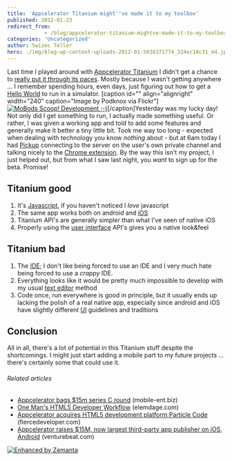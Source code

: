 ```yaml
---
title: 'Appcelerator Titanium might''ve made it to my toolbox'
published: 2012-01-23
redirect_from: 
            - /blog/appcelerator-titanium-mightve-made-it-to-my-toolbox/swizec/3506
categories: 'Uncategorized'
author: Swizec Teller
hero: ./img/blog-wp-content-uploads-2012-01-5638371774_324ec18c31_m4.jpg
---
```

Last time I played around with [Appcelerator Titanium](http://www.appcelerator.com/ "Appcelerator Titanium") I didn't get a chance to [really put it through its paces](http://swizec.com/blog/i-learned-two-things-today-11-8/swizec/2150). Mostly because I wasn't getting anywhere ... I remember spending hours, even days, just figuring out how to get a [Hello World](http://en.wikipedia.org/wiki/Hello_world_program "Hello world program") to run in a simulator. \[caption id="" align="alignright" width="240" caption="Image by Podknox via Flickr"][![MoBods Scoop! Development ;-)](./img/blog-wp-content-uploads-2012-01-5638371774_324ec18c31_m4.jpg "MoBods Scoop! Development ;-)")](http://www.flickr.com/photos/91198056@N00/5638371774)\[/caption]Yesterday was my lucky day! Not only did I get something to run, I actually made something useful. Or rather, I was given a working app and told to add some features and generally make it better a tiny little bit. Took me way too long - expected when dealing with technology you know _nothing_ about - but at 6am today I had [Pickup](http://www.pickup.io/) connecting to the server on the user's own private channel and talking nicely to the [Chrome extension](http://googlevoiceblog.blogspot.com/2010/01/new-google-voice-extension-for-chrome.html "Chrome extension"). By the way this isn't my project, I just helped out, but from what I saw last night, you _want_ to sign up for the beta. Promise!

## Titanium good

1. It's [Javascript](http://en.wikipedia.org/wiki/JavaScript "JavaScript"), if you haven't noticed I _love_ javascript
2. The same app works both on android and [iOS](http://www.apple.com/ios "IOS")
3. Titanium API's are generally simpler than what I've seen of native iOS
4. Properly using the [user interface](http://en.wikipedia.org/wiki/User_interface "User interface") API's gives you a native look&feel

## Titanium bad

1. The [IDE](http://en.wikipedia.org/wiki/Integrated_development_environment "Integrated development environment"); I don't like being forced to use an IDE and I very much hate being forced to use a _crappy_ IDE.
2. Everything looks like it would be pretty much impossible to develop with my usual [text editor](http://en.wikipedia.org/wiki/Text_editor "Text editor") method
3. Code once, run everywhere is good in principle, but it usually ends up lacking the polish of a real native app, especially since android and iOS have slightly different [UI](http://en.wikipedia.org/wiki/User_interface "User interface") guidelines and traditions

## Conclusion

All in all, there's a lot of potential in this Titanium stuff despite the shortcomings. I might just start adding a mobile part to my future projects ... there's certainly some that could use it.

###### Related articles

- [Appcelerator bags $15m series C round](http://www.mobile-ent.biz/news/read/appcelerator-bags-15m-series-c-round/016007) (mobile-ent.biz)
- [One Man's HTML5 Developer Workflow](http://blog.elemdage.com/technology/one-mans-html5-developer-workflow) (elemdage.com)
- [Appcelerator acquires HTML5 development platform Particle Code](http://www.fiercedeveloper.com/story/appcelerator-acquires-html5-development-platform-particle-code/2011-10-24) (fiercedeveloper.com)
- [Appcelerator raises $15M, now largest third-party app publisher on iOS, Android](http://venturebeat.com/2011/11/01/appcelerator-raises-15m/) (venturebeat.com)

[![Enhanced by Zemanta](http://img.zemanta.com/zemified_e.png?x-id=41f5b6aa-6958-4ac1-95b3-78f47d955e65)](http://www.zemanta.com/ "Enhanced by Zemanta")